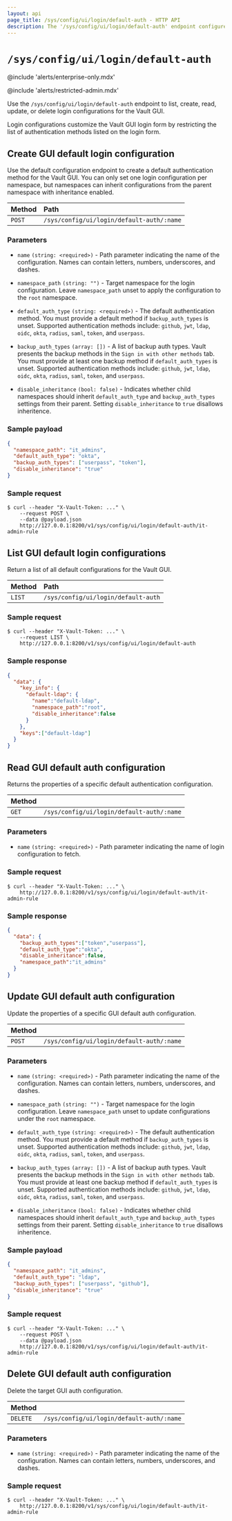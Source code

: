 ```yaml
---
layout: api
page_title: /sys/config/ui/login/default-auth - HTTP API
description: The '/sys/config/ui/login/default-auth' endpoint configures default authentication types that will display on a UI page per namespace.
---
```


# `/sys/config/ui/login/default-auth`

@include 'alerts/enterprise-only.mdx'

@include 'alerts/restricted-admin.mdx'

Use the `/sys/config/ui/login/default-auth` endpoint to list, create, read,
update, or delete login configurations for the Vault GUI.

Login configurations customize the Vault GUI login form by restricting the
list of authentication methods listed on the login form.

## Create GUI default login configuration

Use the default configuration endpoint to create a default authentication method for
the Vault GUI. You can only set one login configuration per namespace, but
namespaces can inherit configurations from the parent namespace with
inheritance enabled.

| Method | Path                              |
| :----- | :-------------------------------- |
| `POST` | `/sys/config/ui/login/default-auth/:name` |

### Parameters

- `name` `(string: <required>)` - Path parameter indicating the name of the
  configuration. Names can contain letters, numbers, underscores, and dashes.

- `namespace_path` `(string: "")` - Target namespace for the login configuration.
  Leave `namespace_path` unset to apply the configuration to the `root` namespace.

- `default_auth_type` `(string: <required>)` - The default authentication method.
  You must provide a default method if `backup_auth_types` is unset. Supported
  authentication methods include: `github`, `jwt`, `ldap`, `oidc`, `okta`,
  `radius`, `saml`, `token`, and `userpass`.

- `backup_auth_types` `(array: [])` - A list of backup auth types. Vault
  presents the backup methods in the `Sign in with other methods` tab. You must
  provide at least one backup method if `default_auth_types` is unset. Supported
  authentication methods include: `github`, `jwt`, `ldap`, `oidc`, `okta`,
  `radius`, `saml`, `token`, and `userpass`.

- `disable_inheritance` `(bool: false)` - Indicates whether child namespaces
  should inherit `default_auth_type` and `backup_auth_types` settings from their
  parent. Setting `disable_inheritance` to `true` disallows inheritence.

### Sample payload

```json
{
  "namespace_path": "it_admins",
  "default_auth_type": "okta",
  "backup_auth_types": ["userpass", "token"],
  "disable_inheritance": "true"
}
```

### Sample request

```shell-session
$ curl --header "X-Vault-Token: ..." \
    --request POST \
    --data @payload.json
    http://127.0.0.1:8200/v1/sys/config/ui/login/default-auth/it-admin-rule
```

## List GUI default login configurations

Return a list of all default configurations for the Vault GUI.

| Method | Path                              |
| :----- | :-------------------------------- |
| `LIST` | `/sys/config/ui/login/default-auth` |

### Sample request

```shell-session
$ curl --header "X-Vault-Token: ..." \
    --request LIST \
    http://127.0.0.1:8200/v1/sys/config/ui/login/default-auth
```

### Sample response

```json
{
  "data": {
    "key_info": {
      "default-ldap": {
        "name":"default-ldap",
        "namespace_path":"root",
        "disable_inheritance":false
      }
    },
    "keys":["default-ldap"]
  }
}
```



## Read GUI default auth configuration

Returns the properties of a specific default authentication configuration.

| Method |                                      |
| :----- | :----------------------------------- |
| `GET`  | `/sys/config/ui/login/default-auth/:name` |

### Parameters

- `name` `(string: <required>)` - Path parameter indicating the name of login
  configuration to fetch.

### Sample request

```shell-session
$ curl --header "X-Vault-Token: ..." \
    http://127.0.0.1:8200/v1/sys/config/ui/login/default-auth/it-admin-rule
```

### Sample response

```json
{
  "data": {
    "backup_auth_types":["token","userpass"],
    "default_auth_type":"okta",
    "disable_inheritance":false,
    "namespace_path":"it_admins"
  }
}
```

## Update GUI default auth configuration

Update the properties of a specific GUI default auth configuration.

| Method |                                      |
| :----- | :----------------------------------- |
| `POST` | `/sys/config/ui/login/default-auth/:name` |

### Parameters

- `name` `(string: <required>)` - Path parameter indicating the name of the
  configuration. Names can contain letters, numbers, underscores, and dashes.

- `namespace_path` `(string: "")` - Target namespace for the login configuration.
  Leave `namespace_path` unset to update configurations under the `root`
  namespace.

- `default_auth_type` `(string: <required>)` - The default authentication method.
  You must provide a default method if `backup_auth_types` is unset. Supported
  authentication methods include: `github`, `jwt`, `ldap`, `oidc`, `okta`,
  `radius`, `saml`, `token`, and `userpass`.

- `backup_auth_types` `(array: [])` - A list of backup auth types. Vault
  presents the backup methods in the `Sign in with other methods` tab. You must
  provide at least one backup method if `default_auth_types` is unset. Supported
  authentication methods include: `github`, `jwt`, `ldap`, `oidc`, `okta`,
  `radius`, `saml`, `token`, and `userpass`.

- `disable_inheritance` `(bool: false)` - Indicates whether child namespaces
  should inherit `default_auth_type` and `backup_auth_types` settings from their
  parent. Setting `disable_inheritance` to `true` disallows inheritence.

### Sample payload

```json
{
  "namespace_path": "it_admins",
  "default_auth_type": "ldap",
  "backup_auth_types": ["userpass", "github"],
  "disable_inheritance": "true"
}
```

### Sample request

```shell-session
$ curl --header "X-Vault-Token: ..." \
    --request POST \
    --data @payload.json
    http://127.0.0.1:8200/v1/sys/config/ui/login/default-auth/it-admin-rule
```

## Delete GUI default auth configuration

Delete the target GUI auth configuration.

| Method   |                                      |
| :------- | :----------------------------------- |
| `DELETE` | `/sys/config/ui/login/default-auth/:name` |

### Parameters

- `name` `(string: <required>)` - Path parameter indicating the name of the
  configuration. Names can contain letters, numbers, underscores, and dashes.

### Sample request

```shell-session
$ curl --header "X-Vault-Token: ..." \
    http://127.0.0.1:8200/v1/sys/config/ui/login/default-auth/it-admin-rule
```
